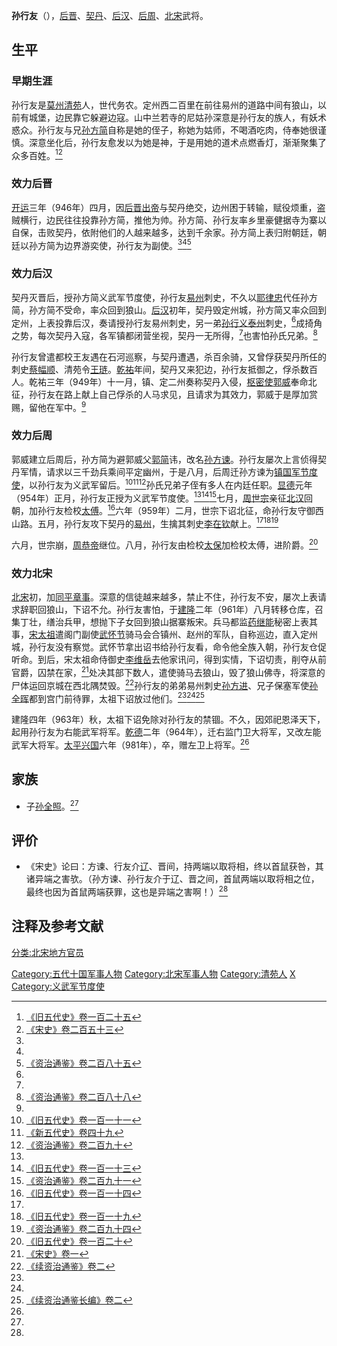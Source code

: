 {{東亞男性歷史人物
|名稱 = 孙行友
|身份 = 官员
|国家 = [[中国|中国]]
|時代 = [[五代十国|五代十国]]→[[北宋|北宋]]
|主君 = [[孙方谏|孙方谏]]→[[郭威|郭威]]→[[柴荣|郭荣]]→[[周恭帝|郭宗训]]→[[赵匡胤|赵匡胤]]
|屆數 =
|最高職務 = [[义武军节度使|义武军节度使]]
|姓 = 孙
|名 = 行友
|姓名 = 孙行友
|字 = 
|號 = 
|圖片名稱 =
|圖片大小 = 
|圖片說明 =
|出身地 =唐朝
|出生日期 = 唐朝[[天复_(唐朝)|天复]]二年（902年）
|出生地點 =唐朝[[莫州|莫州]][[清苑区|清苑]]
|婚年 =
|逝世日期 = 北宋[[太平兴国|太平兴国]]六年（981年）
|逝世地點 = 北宋汴京（今开封）
|廟號 =
|諡號 = 
|父親 =
|嫡母 =
|母親 =
|妻 = 
|子 =孙全照
|女 = 
|其他親屬 = 
|出身 = 
|功名 = 
|經歷 = 
|著作 =
|注釋 =
}}

'''孙行友'''（{{bd|902年||981年|}}），[[后晋|后晋]]、[[辽朝|契丹]]、[[后汉|后汉]]、[[后周|后周]]、[[北宋|北宋]]武将。

== 生平 ==
=== 早期生涯 ===
孙行友是[[莫州|莫州]][[清苑区|清苑]]人，世代务农。定州西二百里在前往易州的道路中间有狼山，以前有城堡，边民靠它躲避边寇。山中兰若寺的尼姑孙深意是孙行友的族人，有妖术惑众。孙行友与兄[[孙方简|孙方简]]自称是她的侄子，称她为姑师，不喝酒吃肉，侍奉她很谨慎。深意坐化后，孙行友愈发以为她是神，于是用她的道术点燃香灯，渐渐聚集了众多百姓。<ref name=HFD125>[[:s:旧五代史/卷125|《旧五代史》卷一百二十五]]</ref><ref name=SS253>[[:s:宋史/卷253|《宋史》卷二百五十三]]</ref>

=== 效力后晋 ===
[[开运_(后晋)|开运]]三年（946年）四月，因[[晋出帝|后晋出帝]]与契丹绝交，边州困于转输，赋役烦重，盗贼横行，边民往往投靠孙方简，推他为帅。孙方简、孙行友率乡里豪健据寺为寨以自保，击败契丹，依附他们的人越来越多，达到千余家。孙方简上表归附朝廷，朝廷以孙方简为边界游奕使，孙行友为副使。<ref name=HFD125/><ref name=SS253/><ref>[[:s:资治通鉴/卷285|《资治通鉴》卷二百八十五]]</ref>

=== 效力后汉 ===
契丹灭晋后，授孙方简义武军节度使，孙行友[[易州|易州]]刺史，不久以[[耶律忠|耶律忠]]代任孙方简，孙方简不受命，率众回到狼山。[[后汉|后汉]]初年，契丹毁定州城，孙方简又率众回到定州，上表投靠后汉，奏请授孙行友易州刺史，另一弟[[孙行义|孙行义]][[泰州|泰州]]刺史，<ref name=HFD125/>成掎角之势，每次契丹入寇，各军镇都闭营坐视，契丹一无所得，<ref name=SS253/>也害怕孙氏兄弟。<ref>[[:s:资治通鉴/卷288|《资治通鉴》卷二百八十八]]</ref>

孙行友曾遣都校王友遇在石河巡察，与契丹遭遇，杀百余骑，又曾俘获契丹所任的刺史[[蔡幅顺|蔡幅顺]]、清苑令[[王琏|王琏]]。[[乾祐_(后汉)|乾祐]]年间，契丹又来犯边，孙行友抵御之，俘杀数百人。乾祐三年（949年）十一月，镇、定二州奏称契丹入侵，[[枢密使|枢密使]][[郭威|郭威]]奉命北征，孙行友在路上献上自己俘杀的人马求见，且请求为其效力，郭威于是厚加赏赐，留他在军中。<ref name=SS253/>

=== 效力后周 ===
郭威建立后周后，孙方简为避郭威父[[郭简|郭简]]讳，改名[[孙方谏|孙方谏]]。孙行友屡次上言侦得契丹军情，请求以三千劲兵乘间平定幽州，于是八月，后周迁孙方谏为[[镇国军节度使|镇国军节度使]]，以孙行友为义武军留后。<ref>[[:s:旧五代史/卷111|《旧五代史》卷一百一十一]]</ref><ref>[[:s:新五代史/卷49|《新五代史》卷四十九]]</ref><ref>[[:s:资治通鉴/卷290|《资治通鉴》卷二百九十]]</ref>孙氏兄弟子侄有多人在内廷任职。[[显德|显德]]元年（954年）正月，孙行友正授为义武军节度使。<ref name=HFD125/><ref>[[:s:旧五代史/卷113|《旧五代史》卷一百一十三]]</ref><ref>[[:s:资治通鉴/卷291|《资治通鉴》卷二百九十一]]</ref>七月，[[周世宗|周世宗]]亲征[[北汉|北汉]]回朝，加孙行友检校[[太傅|太傅]]。<ref>[[:s:旧五代史/卷114|《旧五代史》卷一百一十四]]</ref>六年（959年）二月，世宗下诏北征，命孙行友守御西山路。五月，孙行友攻下契丹的[[易州|易州]]，生擒其刺史[[李在钦|李在钦]]献上。<ref name=SS253/><ref>[[:s:旧五代史/卷119|《旧五代史》卷一百一十九]]</ref><ref>[[:s:资治通鉴/卷294|《资治通鉴》卷二百九十四]]</ref>

六月，世宗崩，[[周恭帝|周恭帝]]继位。八月，孙行友由检校[[太保|太保]]加检校太傅，进阶爵。<ref>[[:s:旧五代史/卷120|《旧五代史》卷一百二十]]</ref>

=== 效力北宋 ===
[[北宋|北宋]]初，加[[同平章事|同平章事]]。深意的信徒越来越多，禁止不住，孙行友不安，屡次上表请求辞职回狼山，下诏不允。孙行友害怕，于[[建隆|建隆]]二年（961年）八月转移仓库，召集丁壮，缮治兵甲，想抛下子女回到狼山据寨叛宋。兵马都监[[药继能|药继能]]秘密上表其事，[[赵匡胤|宋太祖]]遣阁门副使[[武怀节|武怀节]]骑马会合镇州、赵州的军队，自称巡边，直入定州城，孙行友没有察觉。武怀节拿出诏书给孙行友看，命令他全族入朝，孙行友仓促听命。到后，宋太祖命侍御史[[李维岳|李维岳]]去他家讯问，得到实情，下诏切责，削夺从前官爵，囚禁在家，<ref>[[:s:宋史/卷1|《宋史》卷一]]</ref>处决其部下数人，遣使骑马去狼山，毁了狼山佛寺，将深意的尸体运回京城在西北隅焚毁。<ref>[[:s:续资治通鉴/卷002|《续资治通鉴》卷二]]</ref>孙行友的弟弟易州刺史[[孙方进|孙方进]]、兄子保塞军使[[孙全晖|孙全晖]]都到宫门前待罪，太祖下诏放过他们。<ref name=HFD125/><ref name=SS253/><ref>[[:s:续资治通鉴长编/卷002|《续资治通鉴长编》卷二]]</ref>

建隆四年（963年）秋，太祖下诏免除对孙行友的禁锢。不久，因郊祀恩泽天下，起用孙行友为右能武军将军。[[乾德_(北宋)|乾德]]二年（964年），迁右监门卫大将军，又改左能武军大将军。[[太平兴国|太平兴国]]六年（981年），卒，赠左卫上将军。<ref name=SS253/>

== 家族 ==
*子[[孙全照|孙全照]]。<ref name=SS253/>

== 评价 ==
*《宋史》论曰：方谏、行友介[[辽朝|辽]]、晋间，持两端以取将相，终以首鼠获咎，其诸异端之害欤。（孙方谏、孙行友介于辽、晋之间，首鼠两端以取将相之位，最终也因为首鼠两端获罪，这也是异端之害啊！）<ref name=SS253/>

== 注释及参考文献 ==
{{reflist|2}}
{{Authority control}}
{{DEFAULTSORT:S}}
[[Category:五代十国军事人物|Category:五代十国军事人物]]
[[Category:北宋军事人物|Category:北宋军事人物]]
[[Category:清苑人|Category:清苑人]]
[[Category:孙姓|X]]
[[Category:义武军节度使|Category:义武军节度使]]
[[分类:北宋地方官员|分类:北宋地方官员]]